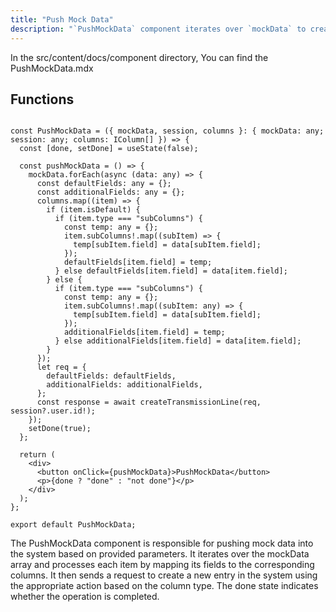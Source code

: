 ```yaml
---
title: "Push Mock Data"
description: "`PushMockData` component iterates over `mockData` to create new entries using `columns` configuration, associating them with `session.user.id`. It updates state to indicate completion (`done`) after processing."
---
```


In the <Highlight>src/content/docs/component</Highlight> directory, You can find the <Highlight>PushMockData.mdx</Highlight>

## Functions

```tsx:PushMockData

const PushMockData = ({ mockData, session, columns }: { mockData: any; session: any; columns: IColumn[] }) => {
  const [done, setDone] = useState(false);

  const pushMockData = () => {
    mockData.forEach(async (data: any) => {
      const defaultFields: any = {};
      const additionalFields: any = {};
      columns.map((item) => {
        if (item.isDefault) {
          if (item.type === "subColumns") {
            const temp: any = {};
            item.subColumns!.map((subItem) => {
              temp[subItem.field] = data[subItem.field];
            });
            defaultFields[item.field] = temp;
          } else defaultFields[item.field] = data[item.field];
        } else {
          if (item.type === "subColumns") {
            const temp: any = {};
            item.subColumns!.map((subItem: any) => {
              temp[subItem.field] = data[subItem.field];
            });
            additionalFields[item.field] = temp;
          } else additionalFields[item.field] = data[item.field];
        }
      });
      let req = {
        defaultFields: defaultFields,
        additionalFields: additionalFields,
      };
      const response = await createTransmissionLine(req, session?.user.id!);
    });
    setDone(true);
  };

  return (
    <div>
      <button onClick={pushMockData}>PushMockData</button>
      <p>{done ? "done" : "not done"}</p>
    </div>
  );
};

export default PushMockData;

```
The PushMockData component is responsible for pushing mock data into the system based on provided parameters. It iterates over the mockData array and processes each item by mapping its fields to the corresponding columns. It then sends a request to create a new entry in the system using the appropriate action based on the column type. The done state indicates whether the operation is completed.